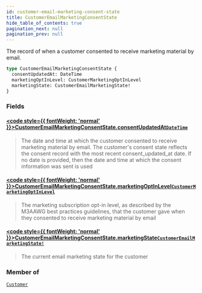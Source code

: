 ```yaml
---
id: customer-email-marketing-consent-state
title: CustomerEmailMarketingConsentState
hide_table_of_contents: true
pagination_next: null
pagination_prev: null
---
```








The record of when a customer consented to receive marketing material by email.

```graphql
type CustomerEmailMarketingConsentState {
  consentUpdatedAt: DateTime
  marketingOptInLevel: CustomerMarketingOptInLevel
  marketingState: CustomerEmailMarketingState!
}
```


### Fields

#### [<code style={{ fontWeight: 'normal' }}>CustomerEmailMarketingConsentState.<b>consentUpdatedAt</b></code>](#)<Bullet />[`DateTime`](/scalars/date-time) <Badge class="secondary" text="scalar"/>
> The date and time at which the customer consented to receive marketing material by email.
The customer's consent state reflects the consent record with the most recent consent_updated_at date.
If no date is provided, then the date and time at which the consent information was sent is used
> 

#### [<code style={{ fontWeight: 'normal' }}>CustomerEmailMarketingConsentState.<b>marketingOptInLevel</b></code>](#)<Bullet />[`CustomerMarketingOptInLevel`](/enums/customer-marketing-opt-in-level) <Badge class="secondary" text="enum"/>
> The marketing subscription opt-in level, as described by the M3AAWG best practices guidelines,
that the customer gave when they consented to receive marketing material by email
> 

#### [<code style={{ fontWeight: 'normal' }}>CustomerEmailMarketingConsentState.<b>marketingState</b></code>](#)<Bullet />[`CustomerEmailMarketingState!`](/enums/customer-email-marketing-state) <Badge class="secondary" text="non-null"/> <Badge class="secondary" text="enum"/>
> The current email marketing state for the customer
> 



### Member of

[`Customer`](/objects/customer)  <Badge class="secondary" text="object"/>



